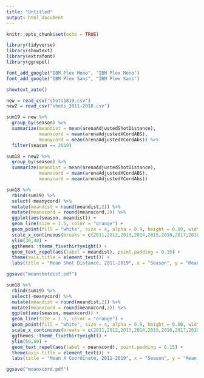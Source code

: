 ---
title: "Untitled"
output: html_document
---

```{r setup, include=FALSE}
knitr::opts_chunk$set(echo = TRUE)
```

```{r}
library(tidyverse)
library(showtext)
library(extrafont)
library(ggrepel)

font_add_google("IBM Plex Mono", "IBM Plex Mono")
font_add_google("IBM Plex Sans", "IBM Plex Sans")

showtext_auto()
```

```{r}
new = read_csv("shots1819.csv")
new2 = read_csv("shots_2011-2018.csv")
```

```{r}
sum19 = new %>% 
  group_by(season) %>% 
  summarize(meandist = mean(arenaAdjustedShotDistance),
            meanxcord = mean(arenaAdjustedXCordABS),
            meanycord = mean(arenaAdjustedYCordAbs)) %>% 
  filter(season == 2019)
```
```{r}
sum18 = new2 %>% 
  group_by(season) %>% 
  summarize(meandist = mean(arenaAdjustedShotDistance),
            meanxcord = mean(arenaAdjustedXCordABS),
            meanycord = mean(arenaAdjustedYCordAbs))
```

```{r}
sum18 %>% 
  rbind(sum19) %>% 
  select(-meanycord) %>%
  mutate(meandist = round(meandist,2)) %>% 
  mutate(meanxcord = round(meanxcord,2)) %>% 
  ggplot(aes(season, meandist)) +
  geom_line(size = 1.5, color = "orange") +
  geom_point(fill = "white", size = 4, alpha = 0.9, height = 0.00, width = 0.1, shape = 21, stroke = 1.5, color = "black") +
  scale_x_continuous(breaks = c(2011,2012,2013,2014,2015,2016,2017,2018,2019)) +
  ylim(30,40) +
  ggthemes::theme_fivethirtyeight() +
  geom_text_repel(aes(label = meandist), point.padding = 0.15) +
  theme(axis.title = element_text()) +
  labs(title = "Mean Shot Distance, 2011-2019", x = "Season", y = "Mean Shot Distance")

ggsave("meanshotdist.pdf")
```
```{r}
sum18 %>% 
  rbind(sum19) %>% 
  select(-meanycord) %>%
  mutate(meandist = round(meandist,2)) %>% 
  mutate(meanxcord = round(meanxcord,2)) %>% 
  ggplot(aes(season, meanxcord)) +
  geom_line(size = 1.5, color = "orange") +
  geom_point(fill = "white", size = 4, alpha = 0.9, height = 0.00, width = 0.1, shape = 21, stroke = 1.5, color = "black") +
  scale_x_continuous(breaks = c(2011,2012,2013,2014,2015,2016,2017,2018,2019)) +
  ggthemes::theme_fivethirtyeight() +
  ylim(50,60) +
  geom_text_repel(aes(label = meanxcord), point.padding = 0.15) +
  theme(axis.title = element_text()) +
  labs(title = "Mean X Coordinate, 2011-2019", x = "Season", y = "Mean X Coordinate (Abs)")

ggsave("meanxcord.pdf")
```

